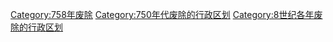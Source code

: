 [[Category:758年废除|Category:758年废除]]
[[Category:750年代废除的行政区划|Category:750年代废除的行政区划]]
[[Category:8世纪各年废除的行政区划|Category:8世纪各年废除的行政区划]]